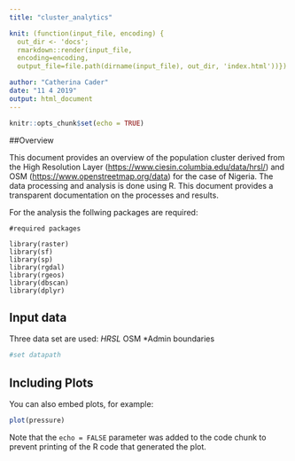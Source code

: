 ```yaml
---
title: "cluster_analytics"

knit: (function(input_file, encoding) {
  out_dir <- 'docs';
  rmarkdown::render(input_file,
  encoding=encoding,
  output_file=file.path(dirname(input_file), out_dir, 'index.html'))})

author: "Catherina Cader"
date: "11 4 2019"
output: html_document
---
```


```r
knitr::opts_chunk$set(echo = TRUE)
```

##Overview 

This document provides an overview of the population cluster derived from the High Resolution Layer (<https://www.ciesin.columbia.edu/data/hrsl/>) and OSM (<https://www.openstreetmap.org/data>) for the case of Nigeria.
The data processing and analysis is done using R. This document provides a transparent documentation on the processes and results.

For the analysis the follwing packages are required:
```{recho=FALSE}
#required packages

library(raster)
library(sf)
library(sp)
library(rgdal)
library(rgeos)
library(dbscan)
library(dplyr)

```


## Input data 

Three data set are used:
*HRSL
*OSM
*Admin boundaries

```r
#set datapath


```


## Including Plots

You can also embed plots, for example:

```r
plot(pressure)
```

Note that the `echo = FALSE` parameter was added to the code chunk to prevent printing of the R code that generated the plot.
